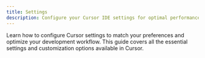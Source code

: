```yaml
---
title: Settings
description: Configure your Cursor IDE settings for optimal performance
---
```


Learn how to configure Cursor settings to match your preferences and optimize your development workflow. This guide covers all the essential settings and customization options available in Cursor.
